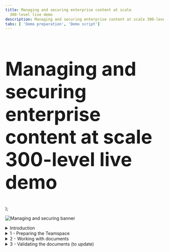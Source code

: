 ```yaml
---
title: Managing and securing enterprise content at scale
  300-level live demo
description: Managing and securing enterprise content at scale 300-level live demo
tabs: [ 'Demo preparation', 'Demo script']
---
```


  <span>
    <h1 style="font-size:60px;"> Managing and securing enterprise content at scale<br/> 300-level live demo</h1>
  </span> );


![Managing and securing banner](./images/Managing-and-Securing-300-Script-GitHub-banner-12-15-21.jpg)

<span id="top"></span>

<details>

<summary>Introduction</summary>

<br/>

Today we’ll see how IBM’s document management capabilities are used to manage and secure content across an organization. We’ll see how using a centralized tool to share and manage content accelerates collaborative work.

<br/>

We’ll configure a centralized repository to share content. We’ll use role-based capabilities to define document access and redact sensitive information. Finally, we’ll manage approvals using built-in workflow capabilities.

<br/>

The demo uses a hiring example, but the same pattern can be applied to numerous scenarios, such as invoicing, claims management and loan approval.

<br/>

Let’s get started!

<br/>

(Demo intro slides <a href="./pending-ppt.pptx" target="_blank" rel="noreferrer">here</a>)

<br/>

</details>

<details>

<summary>1 - Preparing the Teamspace </summary>

<br/>

| **1.1** | **Create a new Teamspace** |
| :--- | :--- |
| **Narration** | Focus Corp’s HR department needed a way to organize job candidate documents and facilitate collaboration among hiring decision-makers. When a candidate submits a new application, the HR manager uses the company's enterprise content management system to create a Teamspace, which is a dedicated place to share information and collaborate. |
| **Action** &nbsp; 1.1.1 | Show the IBM Navigator screen that you opened during demo preparation. Sign in using the **Username**: henry and **Password**: henry2022 (1). Click **Log in** (2). <br/><br/><img src="https://raw.githubusercontent.com/ibm-garage-tsa/platinum-demos/master/src/pages/300-business-automation-managing-and-securing-enterprise-content-at-scale/images/Script1.png" width="800" /> |
| **Action** &nbsp; 1.1.2 | Click the **Teamspaces** tile. <br/><br/><img src="https://raw.githubusercontent.com/ibm-garage-tsa/platinum-demos/master/src/pages/300-business-automation-managing-and-securing-enterprise-content-at-scale/images/Script2.png" width="800" /> |
| **Action** &nbsp; 1.1.3 | Click **New Teamspace**. <br/><br/><img src="https://raw.githubusercontent.com/ibm-garage-tsa/platinum-demos/master/src/pages/300-business-automation-managing-and-securing-enterprise-content-at-scale/images/Script3.png" width="800" /> |
| **Action** &nbsp; 1.1.4 | Enter **'John Doe Demo Teamspace'** (1) as the **Teamspace name** and click **Select Users** (2). Make sure the **Teamspace template** is **FC Hiring Teamspace Template** (3). <br/><br/><img src="https://raw.githubusercontent.com/ibm-garage-tsa/platinum-demos/master/src/pages/300-business-automation-managing-and-securing-enterprise-content-at-scale/images/Script4.png" width="800" /> |
| **Narration** | Now that the Teamspace is created, the HR manager provides access to the hiring and payroll managers so they can collaborate during the candidate evaluation. |
| **Action** &nbsp; 1.1.5 | Click **Add Users and Groups...**<br/><br/><img src="https://raw.githubusercontent.com/ibm-garage-tsa/platinum-demos/master/src/pages/300-business-automation-managing-and-securing-enterprise-content-at-scale/images/Script5.png" width="800" /> |
| **Action** &nbsp; 1.1.6 | Type **debby** in the search area (1) and click the **magnifier** icon (2).<br/><br/><img src="https://raw.githubusercontent.com/ibm-garage-tsa/platinum-demos/master/src/pages/300-business-automation-managing-and-securing-enterprise-content-at-scale/images/Script6.png" width="800" /> |
| **Action** &nbsp; 1.1.7 | Select **debby** (1), who is the hiring manager, and click the **right-facing arrow** (2) to move her from the **Available** list to the **Selected** list.<br/><br/><img src="https://raw.githubusercontent.com/ibm-garage-tsa/platinum-demos/master/src/pages/300-business-automation-managing-and-securing-enterprise-content-at-scale/images/Script7.png" width="800" /> |
| **Action** &nbsp; 1.1.8 | Repeat the previous steps to add **patrick**, the payroll manager, to the **Selected** list (1). Click **OK** (2). <br/><br/><img src="https://raw.githubusercontent.com/ibm-garage-tsa/platinum-demos/master/src/pages/300-business-automation-managing-and-securing-enterprise-content-at-scale/images/Script8.png" width="800" /> |
| **Action** &nbsp; 1.1.9 | Select **Member** (1) in the **Roles** menu and click **Add** (2).<br/><br/><img src="https://raw.githubusercontent.com/ibm-garage-tsa/platinum-demos/master/src/pages/300-business-automation-managing-and-securing-enterprise-content-at-scale/images/Script9.png" width="800" /> |
| **Action** &nbsp; 1.1.10 | Click **Finish**.<br/><br/><img src="https://raw.githubusercontent.com/ibm-garage-tsa/platinum-demos/master/src/pages/300-business-automation-managing-and-securing-enterprise-content-at-scale/images/Script10.png" width="800" /> |

| **1.2** | **Add files to share** |
| :--- | :--- |
| **Narration** | The HR manager created the applicant’s new teamspace based on the FC Hiring Teamspace template. When a new teamspace is created using this template, it includes all the forms that need to be completed and submitted for each candidate. |
| **Action** &nbsp; 1.2.1 | Click the **HR Documents** folder. <br/><br/><img src="https://raw.githubusercontent.com/ibm-garage-tsa/platinum-demos/master/src/pages/300-business-automation-managing-and-securing-enterprise-content-at-scale/images/Script11.png" width="800" /> |
| **Action** &nbsp; 1.2.2 | Point out that the **HR Documents** folder is now open and the necessary documents are now available.<br/><br/><img src="https://raw.githubusercontent.com/ibm-garage-tsa/platinum-demos/master/src/pages/300-business-automation-managing-and-securing-enterprise-content-at-scale/images/Script12.png" width="800" /> |
| **Narration** | The HR manager uses the HR document template to create copies that are specific to the applicant. When he does this in the teamspace, the documents are automatically shared with the rest of the hiring team.<br/><br/>The content management software applies the role-based access restrictions configured in the FC Hiring Teamspace template, which specifies the permissions that the team members have. |
| **Action** &nbsp; 1.2.3 | Click the **Candidate files** folder. <br/><br/><img src="https://raw.githubusercontent.com/ibm-garage-tsa/platinum-demos/master/src/pages/300-business-automation-managing-and-securing-enterprise-content-at-scale/images/Script13.png" width="800" /> |
| **Narration** | The HR manager uploads the various documents to the applicant’s candidate files folder. He moves the files from his computer to the candidate files folder with a simple drag-and-drop. |
| **Action** &nbsp; 1.2.4 | Click the **John Doe Diploma.pdf** document and drag it from your local Documents folder to the **John Doe / Candidate files** folder in IBM Navigator. <br/><br/><img src="https://raw.githubusercontent.com/ibm-garage-tsa/platinum-demos/master/src/pages/300-business-automation-managing-and-securing-enterprise-content-at-scale/images/Script14.png" width="800" /> |
|**Narration** | When the HR manager moves the files, a document entry form enables him to enter the required metadata.<br/><br/>Focus Corp’s content administrator previously worked with HR to define the metadata to include with files when added to the teamspace. This metadata can be used later to quickly identify, classify, or search for the document. |
|**Action** &nbsp; 1.2.5 | Enter **'John Doe'** as the **Candidate Name**  (1) and select **Diploma** as the **Document Type** (2). Select **External** for **Document Source** (3). This indicates that the document originated outside of Focus Corp.<br/><br/>Select **R&D** for the **Department Name** (4) and set the **Application date** to the current date (5). Click **Add** (6).<br/><br/><img src="https://raw.githubusercontent.com/ibm-garage-tsa/platinum-demos/master/src/pages/300-business-automation-managing-and-securing-enterprise-content-at-scale/images/Script15.png" width="800" /> |
|**Narration** | In the navigate view, team members can now add comments to the file, ‘like’ the file, or add the file to their favorites. |
|**Action** &nbsp; 1.2.6 | Click the **navigate view** icon. <br/><br/><img src="https://raw.githubusercontent.com/ibm-garage-tsa/platinum-demos/master/src/pages/300-business-automation-managing-and-securing-enterprise-content-at-scale/images/Script16.png" width="800" /> |
|**Action** &nbsp; 1.2.7 | Select the **John Doe Diploma.pdf** row. <br/><br/><InlineNotification>Be sure to click within the row’s white space (not the document name). </InlineNotification><br/><img src="https://raw.githubusercontent.com/ibm-garage-tsa/platinum-demos/master/src/pages/300-business-automation-managing-and-securing-enterprise-content-at-scale/images/Script17.png" width="800" /> |
|**Action** &nbsp; 1.2.8 | Point out the **document-related actions and information** (1), pre-defined **Properties** (2), and the **star** icon that adds the file to favorites (3).<br/><br/><img src="https://raw.githubusercontent.com/ibm-garage-tsa/platinum-demos/master/src/pages/300-business-automation-managing-and-securing-enterprise-content-at-scale/images/Script18.png" width="800" /> |
|**Narration** | The candidate had previously submitted a video that details their professional qualifications, strengths, and weakness. The HR manager adds the submitted video to the content management system. |
|**Action** &nbsp; 1.2.9 | Drag-and-drop the **John Doe Video.mp4** file. <br/><br/><img src="https://raw.githubusercontent.com/ibm-garage-tsa/platinum-demos/master/src/pages/300-business-automation-managing-and-securing-enterprise-content-at-scale/images/Script19.png" width="800" /> |
|**Action** &nbsp; 1.2.10 | Enter **'John Doe'** as the **Candidate Name** (1) and select **Candidate Video** as the **Document Type** (2). Select **External** for **Document Source** (3). <br/><br/>Select **R&D** for the **Department Name** (4) and set the **Application date** to the current date (5). Click **Add** (6).<br/><br/><img src="https://raw.githubusercontent.com/ibm-garage-tsa/platinum-demos/master/src/pages/300-business-automation-managing-and-securing-enterprise-content-at-scale/images/Script20.png" width="800" /> |
|**Action** &nbsp; 1.2.11 | Click **John Doe Video.mp4**.<br/><br/><img src="https://raw.githubusercontent.com/ibm-garage-tsa/platinum-demos/master/src/pages/300-business-automation-managing-and-securing-enterprise-content-at-scale/images/Script21.png" width="800" /> |
|**Narration** | The hiring team wanted to quickly review specific candidate responses within the submitted video. The HR manager bookmarks the video, which allows hiring team members to go directly to the sections of the video they would like to see. |
|**Action** &nbsp; 1.2.12 | Click **Bookmarks**.<br/><br/><img src="https://raw.githubusercontent.com/ibm-garage-tsa/platinum-demos/master/src/pages/300-business-automation-managing-and-securing-enterprise-content-at-scale/images/Script22.png" width="800" /> |
|**Action** &nbsp; 1.2.13 | Click **New Bookmark**.<br/><br/><img src="https://raw.githubusercontent.com/ibm-garage-tsa/platinum-demos/master/src/pages/300-business-automation-managing-and-securing-enterprise-content-at-scale/images/Script23.png" width="800" /> |
|**Narration** | The HR manager adds bookmarks to the video to make it easier to find the individual responses. |
|**Action** &nbsp; 1.2.14 | Enter **Overview** (1) as the bookmark name, enter '**Tell me about yourself?**' (2) in the bookmark description and click **OK** (3). <br/><br/><img src="https://raw.githubusercontent.com/ibm-garage-tsa/platinum-demos/master/src/pages/300-business-automation-managing-and-securing-enterprise-content-at-scale/images/Script24.png" width="800" /> |
|**Action** &nbsp; 1.2.15 | Close the IBM Navigator Viewer window. |
|**Narration** | The HR manager bookmarks the remaining sections of the video and adds the applicant’s other documents to his candidate file. <br/><br/>Let’s jump ahead and see the Teamspace with all the documents properly added and documented. |
|**Action** &nbsp; 1.2.16 | Click **x** to close the **John Doe Demo Teamspace**. <br/><br/><img src="https://raw.githubusercontent.com/ibm-garage-tsa/platinum-demos/master/src/pages/300-business-automation-managing-and-securing-enterprise-content-at-scale/images/Script25.png" width="800" /> |
|**Action** &nbsp; 1.2.17 | Click **John Doe**. <br/><br/><img src="https://raw.githubusercontent.com/ibm-garage-tsa/platinum-demos/master/src/pages/300-business-automation-managing-and-securing-enterprise-content-at-scale/images/Script26.png" width="800" /> |
|**Action** &nbsp; 1.2.18 | Click **Candidate files**.<br/><br/><img src="https://raw.githubusercontent.com/ibm-garage-tsa/platinum-demos/master/src/pages/300-business-automation-managing-and-securing-enterprise-content-at-scale/images/Script27.png" width="800" /> |
|**Action** &nbsp; 1.2.19 | Click the **Magazine view** icon. <br/><br/><img src="https://raw.githubusercontent.com/ibm-garage-tsa/platinum-demos/master/src/pages/300-business-automation-managing-and-securing-enterprise-content-at-scale/images/Script28.png" width="800" /> |
|**Narration** |  Now the hiring team can collaborate on the applicant’s documents. |

| **1.3** | **Manage role-based redactions** |
| :--- | :--- |
| **Narration** | To adhere to Focus Corp's privacy guidelines, HR must prevent unauthorized access to the applicant’s personal information, such as his home address. <br/><br/>The HR manager uses role-based redactions to automatically mask sensitive information, based on each user's role. The role-based access capabilities enable Focus Corp to explicitly define who has permission to see the redacted information. <br/><br/>The HR manager starts by validating that the role-based redactions have been set correctly by the content administrator. |
|**Action** &nbsp; 1.3.1 | Click the **hamburger** icon to open the IBM Navigator menu.<br/><br/><img src="https://raw.githubusercontent.com/ibm-garage-tsa/platinum-demos/master/src/pages/300-business-automation-managing-and-securing-enterprise-content-at-scale/images/Script40.png" width="800" /> |
| **Narration** | The HR manager uses the Administration menu to review and update the role-based access. |
|**Action** &nbsp; 1.3.2 | Click **Administration.** <br/><br/><img src="https://raw.githubusercontent.com/ibm-garage-tsa/platinum-demos/master/src/pages/300-business-automation-managing-and-securing-enterprise-content-at-scale/images/Script41.png" width="800" /> |
|**Action** &nbsp; 1.3.3 | Click **Role-based Redactions**. <br/><br/><img src="https://raw.githubusercontent.com/ibm-garage-tsa/platinum-demos/master/src/pages/300-business-automation-managing-and-securing-enterprise-content-at-scale/images/Script42.png" width="800" /> |
| **Narration** | The HR manager reads through the "Private Information" redaction policy, which specifies who can see a candidate's private information. |
|**Action** &nbsp; 1.3.4 | Double-click **Private Information**. <br/><br/><img src="https://raw.githubusercontent.com/ibm-garage-tsa/platinum-demos/master/src/pages/300-business-automation-managing-and-securing-enterprise-content-at-scale/images/Script43.png" width="800" /> |
|**Action** &nbsp; 1.3.5 | Click **Policies and Roles**. <br/><br/><img src="https://raw.githubusercontent.com/ibm-garage-tsa/platinum-demos/master/src/pages/300-business-automation-managing-and-securing-enterprise-content-at-scale/images/Script44.png" width="800" /> |
|**Action** &nbsp; 1.3.6 | If you are prompted to log in, enter the **cp4admin credentials** from demo preparation step [#.#.] (1) and click **Log In** (2). <br/><br/><img src="https://raw.githubusercontent.com/ibm-garage-tsa/platinum-demos/master/src/pages/300-business-automation-managing-and-securing-enterprise-content-at-scale/images/Script45.png" width="800" /> |
| **Narration** | The "Private Information" section contains two roles. Redaction *editors* can add or remove redactions on private information. Redaction *viewers* can see redacted private information but cannot change it. <br/><br/>Unless the content administrator defines another role, only editors and viewers can view redacted information. |
|**Action** &nbsp; 1.3.7 | Scroll down (1) and point out the payroll manager’s role as **FC Redaction viewer** (2). <br/><br/><img src="https://raw.githubusercontent.com/ibm-garage-tsa/platinum-demos/master/src/pages/300-business-automation-managing-and-securing-enterprise-content-at-scale/images/Script47.png" width="800" /> |
| **Narration** | The HR manager verifies that only Patrick, the payroll manager, can view private information. Other members of the hiring team, such as the hiring manager, will not be able to access the redacted information. <br/><br/>Since these settings are correct, the HR manager is ready to redact the documents. |
|**Action** &nbsp; 1.3.8 | Click the **hamburger** icon.<br/><br/><img src="https://raw.githubusercontent.com/ibm-garage-tsa/platinum-demos/master/src/pages/300-business-automation-managing-and-securing-enterprise-content-at-scale/images/Script48.png" width="800" /> |
|**Action** &nbsp; 1.3.9 | Click **Teamspaces**.<br/><br/><img src="https://raw.githubusercontent.com/ibm-garage-tsa/platinum-demos/master/src/pages/300-business-automation-managing-and-securing-enterprise-content-at-scale/images/Script49.png" width="800" /> | 
| **Narration** | The HR manager opens the applicant’s resume, selects the information to redact, and indicates it is private information. |
|**Action** &nbsp; 1.3.10 | Click **John Doe Resume.pdf** to open it in the document viewer.&nbsp; &nbsp; &nbsp; &nbsp; &nbsp; &nbsp; &nbsp; &nbsp; &nbsp; &nbsp; &nbsp; &nbsp; &nbsp; &nbsp; &nbsp; &nbsp; &nbsp; &nbsp; &nbsp; &nbsp; &nbsp; &nbsp; &nbsp; &nbsp; &nbsp; &nbsp; &nbsp; &nbsp; &nbsp; &nbsp; &nbsp; &nbsp; &nbsp; &nbsp; &nbsp; &nbsp; &nbsp; &nbsp; &nbsp; &nbsp; &nbsp; &nbsp; &nbsp; &nbsp; &nbsp; &nbsp; &nbsp;  <br/><br/><img src="https://raw.githubusercontent.com/ibm-garage-tsa/platinum-demos/master/src/pages/300-business-automation-managing-and-securing-enterprise-content-at-scale/images/Script29.png" width="800" /> |
|**Action** &nbsp; 1.3.11 | Click the **redaction** icon, which is a darkened rectangle. &nbsp; &nbsp; &nbsp; &nbsp; &nbsp; &nbsp; &nbsp; &nbsp; &nbsp; &nbsp; &nbsp; &nbsp; &nbsp; &nbsp; &nbsp; &nbsp; &nbsp; &nbsp;<br/><br/><img src="https://raw.githubusercontent.com/ibm-garage-tsa/platinum-demos/master/src/pages/300-business-automation-managing-and-securing-enterprise-content-at-scale/images/Script30.png" width="800" /> |
|**Action** &nbsp; 1.3.12 | Redact the applicant’s email address, phone number, and address by drawing a rectangle around them using the redaction tool.&nbsp; &nbsp; &nbsp; &nbsp; &nbsp; &nbsp; &nbsp; &nbsp; &nbsp; &nbsp; &nbsp; &nbsp; &nbsp; &nbsp; &nbsp; &nbsp; &nbsp; &nbsp; &nbsp; &nbsp; &nbsp; &nbsp; &nbsp; &nbsp; &nbsp; &nbsp; &nbsp; &nbsp; &nbsp; &nbsp; &nbsp; &nbsp; &nbsp; &nbsp; &nbsp; &nbsp; &nbsp; &nbsp; &nbsp; &nbsp; &nbsp; &nbsp;  <br/><br/><img src="https://raw.githubusercontent.com/ibm-garage-tsa/platinum-demos/master/src/pages/300-business-automation-managing-and-securing-enterprise-content-at-scale/images/Script31.png" width="800" /> |
|**Action** &nbsp; 1.3.13 | Right-click the **redaction rectangle** (1) and click the **document redaction reason** icon (2).&nbsp; &nbsp; &nbsp; &nbsp; &nbsp; &nbsp; &nbsp; &nbsp; &nbsp; &nbsp; &nbsp; &nbsp; &nbsp; &nbsp; &nbsp; &nbsp; &nbsp; &nbsp; &nbsp; &nbsp; &nbsp; &nbsp; &nbsp; &nbsp; &nbsp; &nbsp; &nbsp; &nbsp; &nbsp; &nbsp; &nbsp; &nbsp; &nbsp; &nbsp; &nbsp; &nbsp; &nbsp; &nbsp; &nbsp; &nbsp; &nbsp; &nbsp; &nbsp; &nbsp; &nbsp; &nbsp; &nbsp; &nbsp; &nbsp; &nbsp; &nbsp; &nbsp; &nbsp; &nbsp; &nbsp; &nbsp; &nbsp; &nbsp; &nbsp; &nbsp; &nbsp; &nbsp; &nbsp; &nbsp; &nbsp; <br/><br/><img src="https://raw.githubusercontent.com/ibm-garage-tsa/platinum-demos/master/src/pages/300-business-automation-managing-and-securing-enterprise-content-at-scale/images/Script32.png" width="800" /> |
|**Action** &nbsp; 1.3.14 | Select **Private Information** as the redaction reason (1) and click **OK** (2). &nbsp; &nbsp; &nbsp; &nbsp; &nbsp; &nbsp; &nbsp; &nbsp; &nbsp; &nbsp; &nbsp; &nbsp; &nbsp; &nbsp; &nbsp; &nbsp; &nbsp; <br/><br/><img src="https://raw.githubusercontent.com/ibm-garage-tsa/platinum-demos/master/src/pages/300-business-automation-managing-and-securing-enterprise-content-at-scale/images/Script33.png" width="800" /> |
| **Narration** | This hides the applicant’s personal information from users who do not have viewing rights. The hiring manager does not have viewing rights to this information and will not be able to see it.<br/><br/>The HR manager acknowledges they have reviewed and verified the applicant's details by adding a notation on the document. |
|**Action** &nbsp; 1.3.15 | Click the **stamp** icon (1) and select the **Approved user date** stamp (2).&nbsp; &nbsp; &nbsp; &nbsp; &nbsp; &nbsp; &nbsp; &nbsp; &nbsp; &nbsp; &nbsp; &nbsp; &nbsp; &nbsp; &nbsp; &nbsp; &nbsp; &nbsp; &nbsp; &nbsp; &nbsp; &nbsp; &nbsp; &nbsp; &nbsp; &nbsp; &nbsp; &nbsp; &nbsp; &nbsp; &nbsp; &nbsp; &nbsp; &nbsp; &nbsp; &nbsp; &nbsp; &nbsp; &nbsp; &nbsp; &nbsp; &nbsp; &nbsp; &nbsp; &nbsp; &nbsp; &nbsp; &nbsp; &nbsp; &nbsp; &nbsp; &nbsp; &nbsp; &nbsp; &nbsp; &nbsp; &nbsp; &nbsp; &nbsp; &nbsp; &nbsp; &nbsp; &nbsp; &nbsp; &nbsp; &nbsp; &nbsp; &nbsp; &nbsp; &nbsp; &nbsp; &nbsp; &nbsp; &nbsp; &nbsp; &nbsp; &nbsp; &nbsp; &nbsp; &nbsp; &nbsp; &nbsp; &nbsp; &nbsp; &nbsp; <br/><br/><img src="https://raw.githubusercontent.com/ibm-garage-tsa/platinum-demos/master/src/pages/300-business-automation-managing-and-securing-enterprise-content-at-scale/images/Script34.png" width="800" /> |
| **Narration** | The HR manager uses pre-defined annotations to indicate he has verified that the applicant meets specific job criteria.&nbsp; &nbsp; &nbsp; &nbsp; &nbsp; &nbsp; &nbsp; &nbsp; &nbsp; &nbsp; &nbsp; &nbsp; &nbsp; &nbsp; &nbsp; &nbsp; &nbsp; &nbsp; &nbsp; &nbsp; &nbsp; &nbsp; &nbsp; &nbsp; &nbsp; &nbsp; &nbsp; &nbsp; &nbsp; &nbsp; &nbsp; &nbsp; &nbsp; &nbsp; &nbsp; &nbsp; &nbsp; &nbsp; &nbsp; &nbsp; &nbsp; &nbsp; &nbsp; &nbsp; &nbsp; &nbsp; &nbsp; &nbsp; &nbsp; |
|**Action** &nbsp; 1.3.16 | Click above the name on the document to add the annotation. &nbsp; &nbsp; &nbsp; &nbsp; &nbsp; &nbsp; &nbsp; &nbsp; &nbsp; &nbsp; &nbsp; &nbsp; &nbsp; &nbsp; &nbsp; &nbsp; &nbsp; &nbsp; &nbsp; &nbsp; &nbsp; &nbsp; &nbsp; &nbsp; &nbsp; &nbsp; &nbsp; &nbsp; &nbsp; &nbsp; &nbsp; &nbsp; &nbsp; &nbsp; &nbsp; &nbsp; &nbsp; &nbsp; &nbsp; &nbsp; &nbsp; &nbsp; &nbsp; &nbsp; &nbsp; &nbsp; &nbsp; &nbsp; &nbsp; &nbsp; &nbsp; &nbsp; &nbsp; &nbsp; &nbsp; &nbsp; &nbsp; &nbsp; &nbsp; &nbsp;<br/><br/><img src="https://raw.githubusercontent.com/ibm-garage-tsa/platinum-demos/master/src/pages/300-business-automation-managing-and-securing-enterprise-content-at-scale/images/Script35.png" width="800" /> |
| **Narration** | The HR manager changes the notation color to indicate that the applicant is eligible for a face-to-face interview.&nbsp; &nbsp; &nbsp; &nbsp; &nbsp; &nbsp; &nbsp; &nbsp; &nbsp; &nbsp; &nbsp; &nbsp; &nbsp; &nbsp; &nbsp; &nbsp; &nbsp; &nbsp; &nbsp; &nbsp; &nbsp; &nbsp; &nbsp; &nbsp; &nbsp; &nbsp; &nbsp; &nbsp; &nbsp; &nbsp; &nbsp; &nbsp; &nbsp; &nbsp; &nbsp; &nbsp; &nbsp; &nbsp; &nbsp; &nbsp; |
|**Action** &nbsp; 1.3.17 | Right-click the **annotation** (1), select the **text color** icon (2), and select **orange** (3).<br/><br/><img src="https://raw.githubusercontent.com/ibm-garage-tsa/platinum-demos/master/src/pages/300-business-automation-managing-and-securing-enterprise-content-at-scale/images/Script36.png" width="800" /> |
|**Action** &nbsp; 1.3.18 | Click the **x** to close the color selector view (1) and click anywhere in the document to close the menu (2). &nbsp; &nbsp; &nbsp; &nbsp; &nbsp; &nbsp; &nbsp; &nbsp; &nbsp; &nbsp; &nbsp; &nbsp; &nbsp; &nbsp; &nbsp; &nbsp; &nbsp; &nbsp; &nbsp; &nbsp; &nbsp; &nbsp; &nbsp; &nbsp; &nbsp; &nbsp; &nbsp; &nbsp; &nbsp; &nbsp; &nbsp; &nbsp; &nbsp; &nbsp; &nbsp; &nbsp; &nbsp; &nbsp; &nbsp; &nbsp; &nbsp; &nbsp; &nbsp; &nbsp; &nbsp; &nbsp; &nbsp; &nbsp; &nbsp; &nbsp; &nbsp; &nbsp; &nbsp; &nbsp; &nbsp; &nbsp; &nbsp; &nbsp; &nbsp; &nbsp;<br/><br/><img src="https://raw.githubusercontent.com/ibm-garage-tsa/platinum-demos/master/src/pages/300-business-automation-managing-and-securing-enterprise-content-at-scale/images/Script37.png" width="800" /> |
|**Action** &nbsp; 1.3.19 | Click the **save** icon and close the IBM Navigator Viewer window. &nbsp; &nbsp; &nbsp; &nbsp; &nbsp; &nbsp; &nbsp; &nbsp; &nbsp; &nbsp; &nbsp; &nbsp; &nbsp; &nbsp; &nbsp; &nbsp; &nbsp; &nbsp; &nbsp; &nbsp; &nbsp; &nbsp; &nbsp; &nbsp; &nbsp; &nbsp; &nbsp; &nbsp; &nbsp; &nbsp; &nbsp; &nbsp; &nbsp; &nbsp; &nbsp; &nbsp; &nbsp; &nbsp; &nbsp; &nbsp; <br/><br/><img src="https://raw.githubusercontent.com/ibm-garage-tsa/platinum-demos/master/src/pages/300-business-automation-managing-and-securing-enterprise-content-at-scale/images/Script38.png" width="800" /> |
|**Action** &nbsp; 1.3.20 | Click the **user** icon (1) and click **Log Out** (2) to exit IBM Navigator. &nbsp; &nbsp; &nbsp; &nbsp; &nbsp; &nbsp; &nbsp; &nbsp; &nbsp; &nbsp; &nbsp; &nbsp; &nbsp; &nbsp; &nbsp; &nbsp; &nbsp; &nbsp; &nbsp; &nbsp; &nbsp; &nbsp; &nbsp; &nbsp; &nbsp; &nbsp; &nbsp; &nbsp; &nbsp; &nbsp; &nbsp; &nbsp; &nbsp; &nbsp; &nbsp; &nbsp; &nbsp; &nbsp; &nbsp; &nbsp; &nbsp; &nbsp; &nbsp; &nbsp; <br/><br/><img src="https://raw.githubusercontent.com/ibm-garage-tsa/platinum-demos/master/src/pages/300-business-automation-managing-and-securing-enterprise-content-at-scale/images/Script39.png" width="800" /> |
 
<br/>

**[Go to top](#top)**

</details>

<details>

<summary>2 - Working with documents </summary>

<br/>

| **2.1** | **View documents in a Teamspace** |
| :--- | :--- |
| **Narration** | The hiring manager needs to learn more about the applicant. She reviews the documents shared by HR. |
| **Action** &nbsp; 2.1.1 | Sign into IBM Navigator using the hiring manager’s credentials:<br/><br/>**Username:** debby and **Password:** debby2022 (1). Click **Log in** (2). <br/><br/><img src="https://raw.githubusercontent.com/ibm-garage-tsa/platinum-demos/master/src/pages/300-business-automation-managing-and-securing-enterprise-content-at-scale/images/Script113.png" width="800" /> |
| **Action** &nbsp; 2.1.2 | Click the **Teamspaces** tile. <br/><br/><img src="https://raw.githubusercontent.com/ibm-garage-tsa/platinum-demos/master/src/pages/300-business-automation-managing-and-securing-enterprise-content-at-scale/images/Script114.png" width="800" /> |
| **Action** &nbsp; 2.1.3 | Select the **John Doe** teamspace. <br/><br/><img src="https://raw.githubusercontent.com/ibm-garage-tsa/platinum-demos/master/src/pages/300-business-automation-managing-and-securing-enterprise-content-at-scale/images/Script114.png" width="800" /> |
| **Action** &nbsp; 2.1.4 | Click **Candidate files**. <br/><br/><img src="https://raw.githubusercontent.com/ibm-garage-tsa/platinum-demos/master/src/pages/300-business-automation-managing-and-securing-enterprise-content-at-scale/images/Script115.png" width="800" /> | 
| **Narration** | The hiring manager reviews the applicant’s resume. |
| **Action** &nbsp; 2.1.5 | Click the **Magazine view** icon. <br/><br/><img src="https://raw.githubusercontent.com/ibm-garage-tsa/platinum-demos/master/src/pages/300-business-automation-managing-and-securing-enterprise-content-at-scale/images/Script116.png" width="800" /> |  
| **Action** &nbsp; 2.1.6 | **Select the John Doe Resume.pdf** row.<br/><br/><InlineNotification>Be sure to click within the row’s white space (not the document name). </InlineNotification><br/><img src="https://raw.githubusercontent.com/ibm-garage-tsa/platinum-demos/master/src/pages/300-business-automation-managing-and-securing-enterprise-content-at-scale/images/Script117.png" width="800" /> |  
| **Narration** | The hiring manager confirms that the metadata required by her department is pre-populated in the properties section. She is not authorized to view the applicant’s personal information, so it is concealed in the document preview thumbnail. |
| **Action** &nbsp; 2.1.7 | Review the **Properties** section (1) and point out that the address information is redacted in the hiring manager’s **thumbnail** view (2). <br/><br/><img src="https://raw.githubusercontent.com/ibm-garage-tsa/platinum-demos/master/src/pages/300-business-automation-managing-and-securing-enterprise-content-at-scale/images/Script118.png" width="800" /> | 
| **Action** &nbsp; 2.1.8 | Click **John Doe Resume.pdf**.<br/><br/><img src="https://raw.githubusercontent.com/ibm-garage-tsa/platinum-demos/master/src/pages/300-business-automation-managing-and-securing-enterprise-content-at-scale/images/Script119.png" width="800" /> | 
| **Action** &nbsp; 2.1.9 | Scroll down to show the resume.<br/><br/><img src="https://raw.githubusercontent.com/ibm-garage-tsa/platinum-demos/master/src/pages/300-business-automation-managing-and-securing-enterprise-content-at-scale/images/Script120.png" width="800" /> | 
| **Narration** | The hiring manager reviews the details of the resume. The candidate is applying for a position that often works with a team in France. Therefore, a working knowledge of French is required for the job.<br/><br/>She adds an annotation to assess the applicant's French language skills. |
| **Action** &nbsp; 2.1.10 | Click the **sticky note** icon (1) and then click next to the **SPOKEN LANGUAGES** section (2).<br/><br/><img src="https://raw.githubusercontent.com/ibm-garage-tsa/platinum-demos/master/src/pages/300-business-automation-managing-and-securing-enterprise-content-at-scale/images/Script121.png" width="800" /> | 
| **Action** &nbsp; 2.1.11 | Type **'Evaluate the candidate’s French language skills.**' (1) and click **Update** (2).<br/><br/><img src="https://raw.githubusercontent.com/ibm-garage-tsa/platinum-demos/master/src/pages/300-business-automation-managing-and-securing-enterprise-content-at-scale/images/Script122.png" width="800" /> | 
| **Action** &nbsp; 2.1.12 | Click the **save** icon.<br/><br/><img src="https://raw.githubusercontent.com/ibm-garage-tsa/platinum-demos/master/src/pages/300-business-automation-managing-and-securing-enterprise-content-at-scale/images/Script123.png" width="800" /> | 
| **Action** &nbsp; 2.1.13 | Close the IBM Navigator Viewer window. |
| **Narration** | The hiring manager adds the resume to her favorites to compare the finalists later. |
| **Action** &nbsp; 2.1.14 | Click the **thumbs-up** icon (1) and **star** icon (2) to add the file to favorites. <br/><br/><img src="https://raw.githubusercontent.com/ibm-garage-tsa/platinum-demos/master/src/pages/300-business-automation-managing-and-securing-enterprise-content-at-scale/images/Script202.png" width="800" /> | 
| **Narration** | The hiring manager like the candidate's resume. To help decide whether to move forward with an interview, she watches a few specific sections of the applicant’s video. |
| **Action** &nbsp; 2.1.15 | Click **John Doe Video.mp4.** <br/><br/><img src="https://raw.githubusercontent.com/ibm-garage-tsa/platinum-demos/master/src/pages/300-business-automation-managing-and-securing-enterprise-content-at-scale/images/Script50.png" width="800" /> | 
| **Narration** | She uses a bookmark to skip directly to the responses of the applicant’s video that she’s interested in. Many of the videos are up to 20 minutes, so using the bookmarks allows her to save time. |
| **Action** &nbsp; 2.1.16 | Click **Bookmarks** to open the bookmarks menu. <br/><br/><img src="https://raw.githubusercontent.com/ibm-garage-tsa/platinum-demos/master/src/pages/300-business-automation-managing-and-securing-enterprise-content-at-scale/images/Script51.png" width="800" /> | 
| **Action** &nbsp; 2.1.17 | Select the **Weaknesses** bookmark and wait for the video to load.<br/><br/><img src="https://raw.githubusercontent.com/ibm-garage-tsa/platinum-demos/master/src/pages/300-business-automation-managing-and-securing-enterprise-content-at-scale/images/Script52.png" width="800" /> | 
| **Action** &nbsp; 2.1.18 | Click the **play** icon and watch both the Weaknesses and Strengths sections. Close the IBM Navigator viewer when you are done.<br/><br/><img src="https://raw.githubusercontent.com/ibm-garage-tsa/platinum-demos/master/src/pages/300-business-automation-managing-and-securing-enterprise-content-at-scale/images/Script53.png" width="800" /> | 
| **Action** &nbsp; 2.1.19 | Close the **IBM Navigator Viewer** window.
| **Narration** | The hiring manager decides to interview the applicant. She lets the HR team know to schedule an interview by tagging the applicant’s resume with the word ‘Selected’. |
| **Action** &nbsp; 2.1.20 | Click **Tags** in the **John Doe Resume.pdf **row. <br/><br/><img src="https://raw.githubusercontent.com/ibm-garage-tsa/platinum-demos/master/src/pages/300-business-automation-managing-and-securing-enterprise-content-at-scale/images/Script54.png" width="800" /> | 
| **Action** &nbsp; 2.1.21 | Write '**selected**'. <br/><br/><img src="https://raw.githubusercontent.com/ibm-garage-tsa/platinum-demos/master/src/pages/300-business-automation-managing-and-securing-enterprise-content-at-scale/images/Script55.png" width="800" /> | 
| **Action** &nbsp; 2.1.22 | Click **Close**. <br/><br/><img src="https://raw.githubusercontent.com/ibm-garage-tsa/platinum-demos/master/src/pages/300-business-automation-managing-and-securing-enterprise-content-at-scale/images/Script56.png" width="800" /> | 
| **Narration** | The hiring team has scheduled the interview. To prepare for the interview, the hiring manager goes back over the content she previously 'favorited'. |
| **Action** &nbsp; 2.1.23 | Click **IBM Navigator**.<br/><br/><img src="https://raw.githubusercontent.com/ibm-garage-tsa/platinum-demos/master/src/pages/300-business-automation-managing-and-securing-enterprise-content-at-scale/images/Script201.png" width="800" /> | 
| **Action** &nbsp; 2.1.24 | Click the **Content Favorites** tile.<br/><br/><img src="https://raw.githubusercontent.com/ibm-garage-tsa/platinum-demos/master/src/pages/300-business-automation-managing-and-securing-enterprise-content-at-scale/images/Script57.png" width="800" /> | 
| **Action** &nbsp; 2.1.25 | Double-click **John Doe Resume.pdf**.<br/><br/><img src="https://raw.githubusercontent.com/ibm-garage-tsa/platinum-demos/master/src/pages/300-business-automation-managing-and-securing-enterprise-content-at-scale/images/Script58.png" width="800" /> | 
| **Action** &nbsp; 2.1.26 | Scroll down to the **sticky note** (1) and hover your mouse over the **note** (2).<br/><br/><img src="https://raw.githubusercontent.com/ibm-garage-tsa/platinum-demos/master/src/pages/300-business-automation-managing-and-securing-enterprise-content-at-scale/images/Script59.png" width="800" /> | 
| **Narration** | She looks over the resume and annotations. The sticky note reminds her she must evaluate the candidate's French language skills. |
| **Action** &nbsp; 2.1.27 | Point out the annotation.<br/><br/><img src="https://raw.githubusercontent.com/ibm-garage-tsa/platinum-demos/master/src/pages/300-business-automation-managing-and-securing-enterprise-content-at-scale/images/Script60.png" width="800" /> | 
| **Action** &nbsp; 2.1.28 | Close the IBM Navigator Viewer window. |

| **2.2** | **Edit and add content** |
| :--- | :--- |
| **Narration** | The hiring manager needs to capture interview feedback on the candidate evaluation form. She downloads the form from Teamspace’s document templates. |
| **Action** &nbsp; 2.2.1 | Click **Teamspaces**.<br/><br/><img src="https://raw.githubusercontent.com/ibm-garage-tsa/platinum-demos/master/src/pages/300-business-automation-managing-and-securing-enterprise-content-at-scale/images/Script61.png" width="800" /> | 
| **Action** &nbsp; 2.2.2 | Click **HR Documents**.<br/><br/><img src="https://raw.githubusercontent.com/ibm-garage-tsa/platinum-demos/master/src/pages/300-business-automation-managing-and-securing-enterprise-content-at-scale/images/Script62.png" width="800" /> | 
| **Narration** | The filmstrip view helps the hiring manager see the available HR documents. She chooses the 'evaluation form' and creates a copy in the applicant’s candidate files folder. |
| **Action** &nbsp; 2.2.3 | Click the **Filmstrip view** icon.<br/><br/><img src="https://raw.githubusercontent.com/ibm-garage-tsa/platinum-demos/master/src/pages/300-business-automation-managing-and-securing-enterprise-content-at-scale/images/Script63.png" width="800" /> | 
| **Action** &nbsp; 2.2.4 | Click the first document on the bottom left of the filmstrip viewer.<br/><br/><img src="https://raw.githubusercontent.com/ibm-garage-tsa/platinum-demos/master/src/pages/300-business-automation-managing-and-securing-enterprise-content-at-scale/images/Script64.png" width="800" /> | 
| **Action** &nbsp; 2.2.5 | Scroll right until the **FC Evaluation form** is presented in the viewer.<br/><br/><img src="https://raw.githubusercontent.com/ibm-garage-tsa/platinum-demos/master/src/pages/300-business-automation-managing-and-securing-enterprise-content-at-scale/images/Script65.png" width="800" /> | 
| **Action** &nbsp; 2.2.6 | Click **Actions** (1), then click **Folders** (2). Select **Add to Folder** (3).<br/><br/><img src="https://raw.githubusercontent.com/ibm-garage-tsa/platinum-demos/master/src/pages/300-business-automation-managing-and-securing-enterprise-content-at-scale/images/Script66.png" width="800" /> | 
| **Action** &nbsp; 2.2.7 | Select **Candidate files** (1) and click **Add** (2).<br/><br/><img src="https://raw.githubusercontent.com/ibm-garage-tsa/platinum-demos/master/src/pages/300-business-automation-managing-and-securing-enterprise-content-at-scale/images/Script67.png" width="800" /> | 
| **Action** &nbsp; 2.2.8 | Click the **details view** icon (1) and click **Candidate files** (2).<br/><br/><img src="https://raw.githubusercontent.com/ibm-garage-tsa/platinum-demos/master/src/pages/300-business-automation-managing-and-securing-enterprise-content-at-scale/images/Script68.png" width="800" /> | 
| **Narration** | The hiring manager opens the evaluation form directly from the applicant’s Teamspace files so she can edit the form during the interview. |
| **Action** &nbsp; 2.2.9 | Click **Refresh** (1) and then Click **FC Evaluation form.docx**.<br/><br/><img src="https://raw.githubusercontent.com/ibm-garage-tsa/platinum-demos/master/src/pages/300-business-automation-managing-and-securing-enterprise-content-at-scale/images/Script69.png" width="800" /> | 
| **Narration** | The hiring manager specifies that ‘hard codes’ her updates to the document for every subsequent viewer. |
| **Action** &nbsp; 2.2.10 | Click the **permanent redaction mode marker** icon.<br/><br/><img src="https://raw.githubusercontent.com/ibm-garage-tsa/platinum-demos/master/src/pages/300-business-automation-managing-and-securing-enterprise-content-at-scale/images/Script70.png" width="800" /> | 
| **Action** &nbsp; 2.2.11 | Click **New Version**. <br/><br/><img src="https://raw.githubusercontent.com/ibm-garage-tsa/platinum-demos/master/src/pages/300-business-automation-managing-and-securing-enterprise-content-at-scale/images/Script71.png" width="800" /> <br/>The fillable version of the candidate evaluation form displays.<br/><br/><img src="https://raw.githubusercontent.com/ibm-garage-tsa/platinum-demos/master/src/pages/300-business-automation-managing-and-securing-enterprise-content-at-scale/images/Script72.png" width="800" /> |  
| **Action** &nbsp; 2.2.12 | Return to the IBM Navigator view window. Point out the **lock** icon. <br/><br/><img src="https://raw.githubusercontent.com/ibm-garage-tsa/platinum-demos/master/src/pages/300-business-automation-managing-and-securing-enterprise-content-at-scale/images/Script73.png" width="800" /> |
| **Narration** | While the hiring manager edits the document, it is locked to prevent anyone else from making edits. |
| **Action** &nbsp; 2.2.13 | Return to the candidate evaluation form, click the **text** icon (1), and then select the free text field under **Candidate Name** (2).<br/><br/><img src="https://raw.githubusercontent.com/ibm-garage-tsa/platinum-demos/master/src/pages/300-business-automation-managing-and-securing-enterprise-content-at-scale/images/Script74.png" width="800" /> |
| **Narration** | She adds the candidate’s name and changes the text color to blue to highlight it. |
| **Action** &nbsp; 2.2.14 | Type '**John Doe**' (1) and click the **font color** icon (2).<br/><br/><img src="https://raw.githubusercontent.com/ibm-garage-tsa/platinum-demos/master/src/pages/300-business-automation-managing-and-securing-enterprise-content-at-scale/images/Script75.png" width="800" /> |
| **Action** &nbsp; 2.2.15 | Select blue.<br/><br/><img src="https://raw.githubusercontent.com/ibm-garage-tsa/platinum-demos/master/src/pages/300-business-automation-managing-and-securing-enterprise-content-at-scale/images/Script76.png" width="800" /> |
| **Action** &nbsp; 2.2.16 | Close the **color selector view** (1) and click the **checkmark** (2) to accept the annotation changes.  <br/><br/><img src="https://raw.githubusercontent.com/ibm-garage-tsa/platinum-demos/master/src/pages/300-business-automation-managing-and-securing-enterprise-content-at-scale/images/Script77.png" width="800" /> |
| **Narration** | The hiring manager needs to capture the date and time to ensure compliance with regulatory rules. She uses the annotation tools to add these details to the form. | 
| **Action** &nbsp; 2.2.17 | Click the **stamp** icon (1), select **date time** (2), and click in the free text area under **Date & Time** (3). <br/><br/><img src="https://raw.githubusercontent.com/ibm-garage-tsa/platinum-demos/master/src/pages/300-business-automation-managing-and-securing-enterprise-content-at-scale/images/Script78.png" width="800" /> |
| **Action** &nbsp; 2.2.18 | Click on the date annotation.<br/><br/><img src="https://raw.githubusercontent.com/ibm-garage-tsa/platinum-demos/master/src/pages/300-business-automation-managing-and-securing-enterprise-content-at-scale/images/Script79.png" width="800" /> |
| **Action** &nbsp; 2.2.19 | Click the color icon, select, blue, close the color selector and validate the update (as done previously in steps 2.2.14-16). |
| **Narration** | At the end of the interview, the hiring manager saves the document with her feedback. She redacts sensitive candidate information so only authorized users can view it. |
| **Action** &nbsp; 2.2.20 | Click **Redact.** <br/><br/><img src="https://raw.githubusercontent.com/ibm-garage-tsa/platinum-demos/master/src/pages/300-business-automation-managing-and-securing-enterprise-content-at-scale/images/Script80.png" width="800" /> |
| **Action** &nbsp; 2.2.21 | Wait for the redaction to complete. Close IBM Navigator Viewer window. |
| **Narration** | The candidate form thumbnail is updated to reflect the hiring manager’s changes. The document is automatically unlocked so other team members can view and edit it. |
| **Action** &nbsp; 2.2.22 | Point out that the **FC Evaluation form preview thumbnail** is updated (1) and the document is no longer **locked** (2). <br/><br/><img src="https://raw.githubusercontent.com/ibm-garage-tsa/platinum-demos/master/src/pages/300-business-automation-managing-and-securing-enterprise-content-at-scale/images/Script82.png" width="800" /> |
| **Action** &nbsp; 2.2.23 | Drag and drop **John Doe evaluation form.pdf** to the **Candidate files** folder.<br/><br/><img src="https://raw.githubusercontent.com/ibm-garage-tsa/platinum-demos/master/src/pages/300-business-automation-managing-and-securing-enterprise-content-at-scale/images/Script83.png" width="800" /> |
| **Narration** | The hiring manager must add the required metadata to meet department standards. |
| **Action** &nbsp; 2.2.24 | Enter '**John Doe**' as the **Candidate Name** (1) and select **Evaluation form ** as the **Document Type** (2).<br/><br/>Select **R&D** for the **Department Name** (3) and set the **Application date** to the current date (4). Click **Add** (5).<br/><br/><img src="https://raw.githubusercontent.com/ibm-garage-tsa/platinum-demos/master/src/pages/300-business-automation-managing-and-securing-enterprise-content-at-scale/images/Script84.png" width="800" /> |
| **Action** &nbsp; 2.2.25 | Show that a copy of the **Evaluation form** is added (1). **Log Out** of IBM Navigator (2).<br/><br/><img src="https://raw.githubusercontent.com/ibm-garage-tsa/platinum-demos/master/src/pages/300-business-automation-managing-and-securing-enterprise-content-at-scale/images/Script85.png" width="800" /> |
 
| **2.3** | **Merge documents** |
| :--- | :--- |
| **Narration** | The hiring manager has decided to make an offer to the applicant. <br/><br/>The HR Manager suggests a salary based on feedback received on the salary discussion form. He needs to get approval for the final salary from both the hiring and payroll managers. |
| **Action** &nbsp; 2.3.1 | Sign into IBM Navigator using **Username**: henry and **Password**: henry2022 (1). Click **Log in** (2).<br/><br/><img src="https://raw.githubusercontent.com/ibm-garage-tsa/platinum-demos/master/src/pages/300-business-automation-managing-and-securing-enterprise-content-at-scale/images/Script86.png" width="800" /> |
| **Action** &nbsp; 2.3.2 | Click the **Teamspaces** tile.<br/><br/><img src="https://raw.githubusercontent.com/ibm-garage-tsa/platinum-demos/master/src/pages/300-business-automation-managing-and-securing-enterprise-content-at-scale/images/Script2.png" width="800" /> |
| **Action** &nbsp; 2.3.3 | Select the **John Doe** Teamspace.<br/><br/><img src="https://raw.githubusercontent.com/ibm-garage-tsa/platinum-demos/master/src/pages/300-business-automation-managing-and-securing-enterprise-content-at-scale/images/Script87.png" width="800" /> |
| **Action** &nbsp; 2.3.4 | Click **Candidate files**.<br/><br/><img src="https://raw.githubusercontent.com/ibm-garage-tsa/platinum-demos/master/src/pages/300-business-automation-managing-and-securing-enterprise-content-at-scale/images/Script88.png" width="800" /> |
| **Action** &nbsp; 2.3.5 | Drag the **John Doe salary discussion form.pdf** from your local documents to the **Candidates files** folder in IBM Navigator.<br/><br/><img src="https://raw.githubusercontent.com/ibm-garage-tsa/platinum-demos/master/src/pages/300-business-automation-managing-and-securing-enterprise-content-at-scale/images/Script89.png" width="800" /> |
| **Action** &nbsp; 2.3.6 | Enter '**John Doe**' as the **Candidate Name** (1) and select **HR Process** as the **Document Type** (2).<br/><br/>Select **R&D** for the **Department Name** (3) and set the **Application date** to the current date (4). Click **Add** (5).<br/><br/><img src="https://raw.githubusercontent.com/ibm-garage-tsa/platinum-demos/master/src/pages/300-business-automation-managing-and-securing-enterprise-content-at-scale/images/Script90.png" width="800" /> |
| **Narration** | The HR manager merges the applicant’s diploma, the second page from the evaluation form, and the salary discussion form into a single document to simplify the final salary approval. |
| **Action** &nbsp; 2.3.7 | Click **John Doe Evaluation form.pdf**.<br/><br/><img src="https://raw.githubusercontent.com/ibm-garage-tsa/platinum-demos/master/src/pages/300-business-automation-managing-and-securing-enterprise-content-at-scale/images/Script91.png" width="800" /> |
| **Action** &nbsp; 2.3.8 | Click **Merge and Split** at the top right of the viewer.<br/><br/><img src="https://raw.githubusercontent.com/ibm-garage-tsa/platinum-demos/master/src/pages/300-business-automation-managing-and-securing-enterprise-content-at-scale/images/Script92.png" width="800" /> |
| **Action** &nbsp; 2.3.9 | Return to **Candidate files** and click **John Doe Salaray discussion form.pdf**.  <br/><br/><img src="https://raw.githubusercontent.com/ibm-garage-tsa/platinum-demos/master/src/pages/300-business-automation-managing-and-securing-enterprise-content-at-scale/images/Script93.png" width="800" /> <br/><br/>The final merge and split interface should match:<br/><br/> <img src="https://raw.githubusercontent.com/ibm-garage-tsa/platinum-demos/master/src/pages/300-business-automation-managing-and-securing-enterprise-content-at-scale/images/Script95.png" width="800" />  | 
| **Narration** | Now that the documents are added to the ‘merge and split’ tool, the HR manager creates a summary document by merging the pages required for salary approval. |
| **Action** &nbsp; 2.3.11 | Click the **+** icon to create a new document.<br/><br/><img src="https://raw.githubusercontent.com/ibm-garage-tsa/platinum-demos/master/src/pages/300-business-automation-managing-and-securing-enterprise-content-at-scale/images/Script96.png" width="800" /> | 
| **Action** &nbsp; 2.3.12 | Right-click on the **New Document** tab (1) and select **Rename** (2).<br/><br/><img src="https://raw.githubusercontent.com/ibm-garage-tsa/platinum-demos/master/src/pages/300-business-automation-managing-and-securing-enterprise-content-at-scale/images/Script97.png" width="800" /> | 
| **Action** &nbsp; 2.3.13 | Enter ‘**John Doe Merged summary**’.<br/><br/><img src="https://raw.githubusercontent.com/ibm-garage-tsa/platinum-demos/master/src/pages/300-business-automation-managing-and-securing-enterprise-content-at-scale/images/Script98.png" width="800" /> | 
| **Narration** | First, he adds the second page of the evaluation form. |
| **Action** &nbsp; 2.3.14 | Click the **John Doe Evaluation form.pdf** tab.<br/><br/><img src="https://raw.githubusercontent.com/ibm-garage-tsa/platinum-demos/master/src/pages/300-business-automation-managing-and-securing-enterprise-content-at-scale/images/Script99.png" width="800" /> | 
| **Action** &nbsp; 2.3.15 | Click the **copy** icon.<br/><br/><img src="https://raw.githubusercontent.com/ibm-garage-tsa/platinum-demos/master/src/pages/300-business-automation-managing-and-securing-enterprise-content-at-scale/images/Script100.png" width="800" /> | 
| **Action** &nbsp; 2.3.16 | Click the **John Doe Merged summary.pdf** tab.<br/><br/><img src="https://raw.githubusercontent.com/ibm-garage-tsa/platinum-demos/master/src/pages/300-business-automation-managing-and-securing-enterprise-content-at-scale/images/Script101.png" width="800" /> | 
| **Action** &nbsp; 2.3.17 | Click the **paste** icon.<br/><br/><img src="https://raw.githubusercontent.com/ibm-garage-tsa/platinum-demos/master/src/pages/300-business-automation-managing-and-securing-enterprise-content-at-scale/images/Script202.png" width="800" /> | 
| **Narration** | Now he adds the second page of the evaluation form. |
| **Action** &nbsp; 2.3.18 | Click the **John Doe Evaluation form.pdf** tab.<br/><br/><img src="https://raw.githubusercontent.com/ibm-garage-tsa/platinum-demos/master/src/pages/300-business-automation-managing-and-securing-enterprise-content-at-scale/images/Script203.png" width="800" /> | 
| **Action** &nbsp; 2.3.19 | Click page **2** (1) in the thumbnail viewer. Click the **copy** icon (2) and click the **John Doe Merged summary.pdf** tab (3) to return to the new document.<br/><br/><img src="https://raw.githubusercontent.com/ibm-garage-tsa/platinum-demos/master/src/pages/300-business-automation-managing-and-securing-enterprise-content-at-scale/images/Script103.png" width="800" /> | 
| **Action** &nbsp; 2.3.20 | Click the **paste** icon.<br/><br/><img src="https://raw.githubusercontent.com/ibm-garage-tsa/platinum-demos/master/src/pages/300-business-automation-managing-and-securing-enterprise-content-at-scale/images/Script104.png" width="800" /> | 
| **Narration** | Then he adds the salary discussion form. |
| **Action** &nbsp; 2.3.21 | Click the **John Doe Salary discussion form.pdf** tab.<br/><br/><img src="https://raw.githubusercontent.com/ibm-garage-tsa/platinum-demos/master/src/pages/300-business-automation-managing-and-securing-enterprise-content-at-scale/images/Script105.png" width="800" /> | 
| **Action** &nbsp; 2.3.22 | Click the **copy** icon.<br/><br/><img src="https://raw.githubusercontent.com/ibm-garage-tsa/platinum-demos/master/src/pages/300-business-automation-managing-and-securing-enterprise-content-at-scale/images/Script107.png" width="800" /> | 
| **Action** &nbsp; 2.3.23 | Click the **John Doe Merged summary.pdf** tab.<br/><br/><img src="https://raw.githubusercontent.com/ibm-garage-tsa/platinum-demos/master/src/pages/300-business-automation-managing-and-securing-enterprise-content-at-scale/images/Script108.png" width="800" /> | 
| **Action** &nbsp; 2.3.24 | Click the **paste** icon.<br/><br/><img src="https://raw.githubusercontent.com/ibm-garage-tsa/platinum-demos/master/src/pages/300-business-automation-managing-and-securing-enterprise-content-at-scale/images/Script109.png" width="800" /> | 
| **Narration** | He now saves the document and fills in the required properties to add it to the applicant’s candidate files folder. |
| **Action** &nbsp; 2.3.25 | Click **add document** icon.<br/><br/><img src="https://raw.githubusercontent.com/ibm-garage-tsa/platinum-demos/master/src/pages/300-business-automation-managing-and-securing-enterprise-content-at-scale/images/Script110.png" width="800" /> | 
| **Action** &nbsp; 2.3.26 | Enter '**John Doe**' as the **Candidate Name** (1) and select **HR process** as the **Document Type** (2). <br/><br/>Select **R&D** for the **Department Name** (3), set the **Application date** to the current date (4). Click **Add** (5).<br/><br/><img src="https://raw.githubusercontent.com/ibm-garage-tsa/platinum-demos/master/src/pages/300-business-automation-managing-and-securing-enterprise-content-at-scale/images/Script111.png" width="800" /> | 
| **Action** &nbsp; 2.3.27 | Close the IBM Navigator Viewer. |
| **Action** &nbsp; 2.3.28 | Select the new **John Doe Merged summary.pdf** document.<br/><br/><InlineNotification>Be sure to click within the row’s white space (not the document name).</InlineNotification><br/><br/><img src="https://raw.githubusercontent.com/ibm-garage-tsa/platinum-demos/master/src/pages/300-business-automation-managing-and-securing-enterprise-content-at-scale/images/Script112.png" width="800" /> | 
| **Narration** | The merged document is now ready to be approved by the stakeholders. |

<br/>

**[Go to top](#top)**

</details>

<details>

<summary>3 - Validating the documents (to update) </summary>

<br/>

| **3.1** | **Launch the validation process** |
| :--- | :--- |
| **Narration** | The HR manager needs the hiring stakeholders to approve the salary offer. <br/><br/>Using the built-in document approval workflow, he routes the salary request to the hiring manager for approval. Once she approves, the request will automatically proceed to the payroll manager for his final approval. |
| **Action** &nbsp; 3.1.1 | Select the **John Doe Merged summary.pdf** row (1). Then click **Actions** (2), select **Workflow** (3), and click **Launch Workflow** (4). <br/><br/><img src="https://raw.githubusercontent.com/ibm-garage-tsa/platinum-demos/master/src/pages/300-business-automation-managing-and-securing-enterprise-content-at-scale/images/Script301.png" width="800" /> | 
| **Action** &nbsp; 3.1.2 | Select **Sequential review** in the **Name** dropdown list (1) and click **Launch** (2).<br/><br/><img src="https://raw.githubusercontent.com/ibm-garage-tsa/platinum-demos/master/src/pages/300-business-automation-managing-and-securing-enterprise-content-at-scale/images/Script302.png" width="800" /> | 
| **Narration** | The HR manager specifies Debby, the hiring manager, as the first approver. |
| **Action** &nbsp; 3.1.3 | Expand the **Reviewers** dropdown list.<br/><br/><img src="https://raw.githubusercontent.com/ibm-garage-tsa/platinum-demos/master/src/pages/300-business-automation-managing-and-securing-enterprise-content-at-scale/images/Script303.png" width="800" /> | 
| **Action** &nbsp; 3.1.4 | Type '**debby**' (1) and click the **magnifier** icon (2).<br/><br/><img src="https://raw.githubusercontent.com/ibm-garage-tsa/platinum-demos/master/src/pages/300-business-automation-managing-and-securing-enterprise-content-at-scale/images/Script304.png" width="800" /> | 
| **Action** &nbsp; 3.1.5 | Click the **right-facing arrow** to move the userid debby from the **Available** list to the **Selected** list. <br/><br/><img src="https://raw.githubusercontent.com/ibm-garage-tsa/platinum-demos/master/src/pages/300-business-automation-managing-and-securing-enterprise-content-at-scale/images/Script305.png" width="800" /> | 
| **Narration** | Now the HR manager adds Patrick, the payroll manager, to the approval process. |
| **Action** &nbsp; 3.1.6 | Repeat the previous step to add **patrick** to the **Selected list** (1). Click **OK** (2). <br/><br/><img src="https://raw.githubusercontent.com/ibm-garage-tsa/platinum-demos/master/src/pages/300-business-automation-managing-and-securing-enterprise-content-at-scale/images/Script306.png" width="800" /> | 
| **Narration** | Next, the HR manager sets a due date for the approvers to respond with their approvals. |
| **Action** &nbsp; 3.1.7 | Click the **date selector** to select a date approximately three business days from the current date.<br/><br/><img src="https://raw.githubusercontent.com/ibm-garage-tsa/platinum-demos/master/src/pages/300-business-automation-managing-and-securing-enterprise-content-at-scale/images/Script307.png" width="800" /> | 
| **Narration** | The HR manager adds instructions for the approvers, validates that the salary discussion document is attached to the message, and launches the salary approval workflow. |
| **Action** &nbsp; 3.1.8 | Enter '**Please approve or reject the attached salary document request, and add any comments.**' in the **Instructions for reviewers** field (1). Click the **Attachments** tab (2).<br/><br/><img src="https://raw.githubusercontent.com/ibm-garage-tsa/platinum-demos/master/src/pages/300-business-automation-managing-and-securing-enterprise-content-at-scale/images/Script308.png" width="800" /> | 
| **Action** &nbsp; 3.1.9 | Point out that the **John Doe Merged summary.pdf** is automatically attached (1). Click **Launch Workflow** (2).<br/><br/><img src="https://raw.githubusercontent.com/ibm-garage-tsa/platinum-demos/master/src/pages/300-business-automation-managing-and-securing-enterprise-content-at-scale/images/Script309.png" width="800" /> | 
| **Action** &nbsp; 3.1.10 | Hover your mouse over the username in the upper right corner and **log out**.<br/><br/><img src="https://raw.githubusercontent.com/ibm-garage-tsa/platinum-demos/master/src/pages/300-business-automation-managing-and-securing-enterprise-content-at-scale/images/Script310.png" width="800" /> | 
  
| **3.2** | **Review work items** |
| :--- | :--- |
| **Narration** | The hiring manager is notified that she needs to approve the salary request. She logs in to review the request. <br/><br/>If she approves, a notification iswill automatically be sent to the payroll manager for his approval. |
| **Action** &nbsp; 3.2.1 | Sign into IBM Navigator using the hiring manager’s credentials:<br/><br/>**Username**: debby and **Password**: debby2022 (1). Click **Log in**.<br/><br/><img src="https://raw.githubusercontent.com/ibm-garage-tsa/platinum-demos/master/src/pages/300-business-automation-managing-and-securing-enterprise-content-at-scale/images/Script311.png" width="800" /> | 
| **Action** &nbsp; 3.2.2 | Click the **Work** tile.<br/><br/><img src="https://raw.githubusercontent.com/ibm-garage-tsa/platinum-demos/master/src/pages/300-business-automation-managing-and-securing-enterprise-content-at-scale/images/Script312.png" width="800" /> | 
| **Action** &nbsp; 3.2.3 | Select the **Review for John Doe Merged summary.pdf** row (1) and click **Open** (2).<br/><br/><img src="https://raw.githubusercontent.com/ibm-garage-tsa/platinum-demos/master/src/pages/300-business-automation-managing-and-securing-enterprise-content-at-scale/images/Script313.png" width="800" /> | 
| **Narration** | The hiring manager opens the notification. She sees the request for salary approval, who initiated the request, and the due date. |
| **Action** &nbsp; 3.2.4 | Point out the various elements (1) and click the **Attachments** tab (2). <br/><br/><img src="https://raw.githubusercontent.com/ibm-garage-tsa/platinum-demos/master/src/pages/300-business-automation-managing-and-securing-enterprise-content-at-scale/images/Script314.png" width="800" /> |  
| **Action** &nbsp; 3.2.5 | Click the **John Doe Merged summary.pdf**. <br/><br/><img src="https://raw.githubusercontent.com/ibm-garage-tsa/platinum-demos/master/src/pages/300-business-automation-managing-and-securing-enterprise-content-at-scale/images/Script315.png" width="800" /> |   
| **Narration** | The hiring manager reviews all the documents pertinent to the salary decision. She approves the requested salary. |
| **Action** &nbsp; 3.2.6 | Scroll down to show that the merged document includes the applicant’s diploma, candidate evaluation form, and salary discussion form. <br/><br/><img src="https://raw.githubusercontent.com/ibm-garage-tsa/platinum-demos/master/src/pages/300-business-automation-managing-and-securing-enterprise-content-at-scale/images/Script316.png" width="800" /> |   
| **Action** &nbsp; 3.2.7 | Click the **stamp** icon (1) and select **Approved user date** (2). Click in the Hiring Dept box (3). <br/><br/><img src="https://raw.githubusercontent.com/ibm-garage-tsa/platinum-demos/master/src/pages/300-business-automation-managing-and-securing-enterprise-content-at-scale/images/Script317.png" width="800" /> |   
| **Narration** | When the hiring manager approves, the stamp automatically generates her name and the date of approval. |
| **Action** &nbsp; 3.2.8 | Click the **save** icon. <br/><br/><img src="https://raw.githubusercontent.com/ibm-garage-tsa/platinum-demos/master/src/pages/300-business-automation-managing-and-securing-enterprise-content-at-scale/images/Script319.png" width="800" /> |   
| **Action** &nbsp; 3.2.9 | Close the IBM Navigator Viewer. <br/><br/><img src="https://raw.githubusercontent.com/ibm-garage-tsa/platinum-demos/master/src/pages/300-business-automation-managing-and-securing-enterprise-content-at-scale/images/Script319.png" width="800" /> |  
| **Narration** | Now the hiring manager adds her comments. |
| **Action** &nbsp; 3.2.10 | Click the **Properties** tab. <br/><br/><img src="https://raw.githubusercontent.com/ibm-garage-tsa/platinum-demos/master/src/pages/300-business-automation-managing-and-securing-enterprise-content-at-scale/images/Script320.png" width="800" /> |  
| **Action** &nbsp; 3.2.11 | In the Comments dialogue box, enter '**Salary approved for John Doe.**' in the comments (1). Click **Approve** (2).<br/><br/><img src="https://raw.githubusercontent.com/ibm-garage-tsa/platinum-demos/master/src/pages/300-business-automation-managing-and-securing-enterprise-content-at-scale/images/Script321.png" width="800" /> |  
| **Narration** | After the hiring manager approves the salary, the request is automatically sent to the payroll manager. |
| **Action** &nbsp; 3.2.12 | **Log out** from IBM Navigator. |
| **Action** &nbsp; 3.2.13 | Sign back into IBM Navigator using the payroll manager’s credentials:<br/><br/>**Username**: patrick and **Password**: patrick2022 (1). Click **Log in**.<br/><br/><img src="https://raw.githubusercontent.com/ibm-garage-tsa/platinum-demos/master/src/pages/300-business-automation-managing-and-securing-enterprise-content-at-scale/images/Script322.png" width="800" /> |  
| **Narration** | The payroll manager receives a notification to approve the salary request. He logs in to review the request. |
| **Action** &nbsp; 3.2.14 | Click the **Work** tile.<br/><br/><img src="https://raw.githubusercontent.com/ibm-garage-tsa/platinum-demos/master/src/pages/300-business-automation-managing-and-securing-enterprise-content-at-scale/images/Script323.png" width="800" /> |  
| **Action** &nbsp; 3.2.15 | Click **Open**.<br/><br/><img src="https://raw.githubusercontent.com/ibm-garage-tsa/platinum-demos/master/src/pages/300-business-automation-managing-and-securing-enterprise-content-at-scale/images/Script324.png" width="800" /> |  
| **Narration** | In a real implementation, the email notification would include a link to directly access the form. For this demonstration, we are showing the version that does not require setting up outside email accounts to demonstrate this functionality. |
| **Action** &nbsp; 3.2.16 | Click the **History** tab. <br/><br/><img src="https://raw.githubusercontent.com/ibm-garage-tsa/platinum-demos/master/src/pages/300-business-automation-managing-and-securing-enterprise-content-at-scale/images/Script325.png" width="800" /> |  
| **Narration** | The payroll manager sees that the hiring manager has approved the salary. He reviews the pertinent documents. |
| **Action** &nbsp; 3.2.17 | Click the **Attachments** tab. <br/><br/><img src="https://raw.githubusercontent.com/ibm-garage-tsa/platinum-demos/master/src/pages/300-business-automation-managing-and-securing-enterprise-content-at-scale/images/Script326.png" width="800" /> |  
| **Action** &nbsp; 3.2.18 | Click the **John Doe Merged summary.pdf**.<br/><br/><img src="https://raw.githubusercontent.com/ibm-garage-tsa/platinum-demos/master/src/pages/300-business-automation-managing-and-securing-enterprise-content-at-scale/images/Script327.png" width="800" /> |  
| **Narration** | The payroll manager adds his approval. |
| **Action** &nbsp; 3.2.19 | Scroll to the end of the document. Click the **stamp** icon (1) and select **Approved user date** (2). Click in the **Payroll** box (3).<br/><br/><img src="https://raw.githubusercontent.com/ibm-garage-tsa/platinum-demos/master/src/pages/300-business-automation-managing-and-securing-enterprise-content-at-scale/images/Script328.png" width="800" /> |  
| **Action** &nbsp; 3.2.20 | Point out the payroll manager’s approval is added to the document (1).<br/><br/><img src="https://raw.githubusercontent.com/ibm-garage-tsa/platinum-demos/master/src/pages/300-business-automation-managing-and-securing-enterprise-content-at-scale/images/Script329.png" width="800" /> |  
| **Action** &nbsp; 3.2.21 | Click the **save** icon.<br/><br/><img src="https://raw.githubusercontent.com/ibm-garage-tsa/platinum-demos/master/src/pages/300-business-automation-managing-and-securing-enterprise-content-at-scale/images/Script330.png" width="800" /> |  
| **Action** &nbsp; 3.2.22 | Close the IBM Navigator Viewer. |  
| **Narration** | The payroll manager adds his comments to the approval. |
| **Action** &nbsp; 3.2.23 | Click the **Properties** tab. <br/><br/><img src="https://raw.githubusercontent.com/ibm-garage-tsa/platinum-demos/master/src/pages/300-business-automation-managing-and-securing-enterprise-content-at-scale/images/Script331.png" width="800" /> |  
| **Action** &nbsp; 3.2.24 | Enter '**Salary looks appropriate**.' in the **Comments** dialogue box (1). Click **Approve** (2). <br/><br/><img src="https://raw.githubusercontent.com/ibm-garage-tsa/platinum-demos/master/src/pages/300-business-automation-managing-and-securing-enterprise-content-at-scale/images/Script332.png" width="800" /> |  
| **Narration** | A notification is automatically sent to the HR manager stating that the workflow tasks are completed. |
| **Action** &nbsp; 3.2.25 | Log out from IBM Navigator. |
| **Narration** | The notification to the HR manager indicates the salary has been approved. He logs in and reviews the hiring team’s comments. |
| **Action** &nbsp; 3.2.26 | Sign back in as the HR manager using **Username**: henry and **Password**: henry2022 (1). Click **Log in** (2). <br/><br/><img src="https://raw.githubusercontent.com/ibm-garage-tsa/platinum-demos/master/src/pages/300-business-automation-managing-and-securing-enterprise-content-at-scale/images/Script333.png" width="800" /> |  
| **Action** &nbsp; 3.2.27 | Click **Work**. <br/><br/><img src="https://raw.githubusercontent.com/ibm-garage-tsa/platinum-demos/master/src/pages/300-business-automation-managing-and-securing-enterprise-content-at-scale/images/Script334.png" width="800" /> |  
| **Action** &nbsp; 3.2.28 | Click **Open**. <br/><br/><img src="https://raw.githubusercontent.com/ibm-garage-tsa/platinum-demos/master/src/pages/300-business-automation-managing-and-securing-enterprise-content-at-scale/images/Script335.png" width="800" /> |  
| **Action** &nbsp; 3.2.29 | Point out the sequential steps in the **Summary** tab (1) and the comments in the **Comments** column (2). Click **Complete** (2).<br/><br/><img src="https://raw.githubusercontent.com/ibm-garage-tsa/platinum-demos/master/src/pages/300-business-automation-managing-and-securing-enterprise-content-at-scale/images/Script336.png" width="800" /> |  
| **Narration** | The HR manager reviews the comments made by the hiring and payroll managers. He does not see any further actions needed from the hiring or payroll managers, so the salary approval workflow is now complete. <br/><br/>The company is ready to send an offer letter to the applicant. |

<br/>

**[Go to top](#top)**

</details>